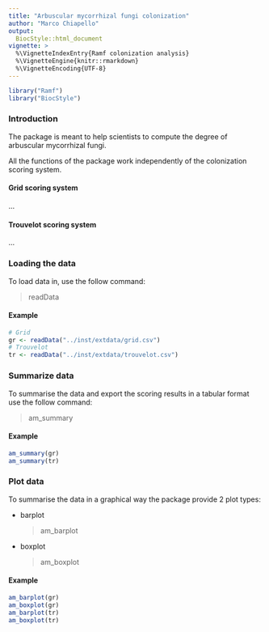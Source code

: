 ```yaml
--- 
title: "Arbuscular mycorrhizal fungi colonization" 
author: "Marco Chiapello"
output:  
  BiocStyle::html_document
vignette: >
  %\VignetteIndexEntry{Ramf colonization analysis} 
  %\VignetteEngine{knitr::rmarkdown}
  %\VignetteEncoding{UTF-8}
---
```


```r
library("Ramf")
library("BiocStyle")
```
### Introduction

The package is meant to help scientists to compute the degree of arbuscular
mycorrhizal fungi.

All the functions of the package work independently of the colonization scoring system.

#### Grid scoring system

...

#### Trouvelot scoring system

...

### Loading the data 

To load data in, use the follow command: 

>readData

#### Example
```r
# Grid
gr <- readData("../inst/extdata/grid.csv") 
# Trouvelot
tr <- readData("../inst/extdata/trouvelot.csv") 

```

### Summarize data

To summarise the data and export the scoring results in a tabular format use the
follow command:

> am_summary


#### Example
```r
am_summary(gr)
am_summary(tr)
```

### Plot data

To summarise the data in a graphical way the package provide 2 plot types:

- barplot

  >am_barplot

- boxplot

  >am_boxplot

#### Example
```r
am_barplot(gr)
am_boxplot(gr)
am_barplot(tr)
am_boxplot(tr)
```

